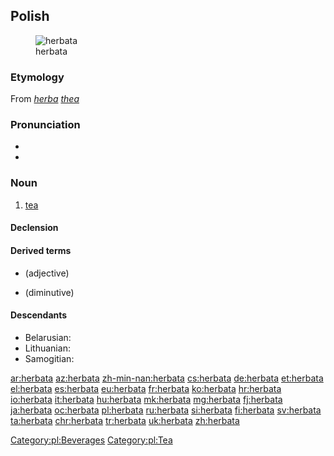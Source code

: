 ==Polish==
[[Image:Everything Stops for tea.jpg|thumb|herbata]]

===Etymology===
From {{etyl|la|pl}} ''[[herba]] [[thea]]''

===Pronunciation===
* {{audio|Pl-herbata.ogg|audio|lang=pl}}
* {{IPA|[xɛrˈbat̪a]|lang=pl}}

===Noun===
{{pl-noun|f}}

# [[tea]]

====Declension====
{{pl-decl-noun
|herbata|herbaty
|herbaty|herbat
|herbacie|herbatom
|herbatę|herbaty
|herbatą|herbatami
|herbacie|herbatach
|herbato|herbaty
}}

====Derived terms====
* {{l|pl|herbaciany}} (adjective)
* {{l|pl|herbatka}} (diminutive)

====Descendants====
* Belarusian: {{l|be|гарба́та|sc=Cyrl}}
* Lithuanian: {{l|lt|arbata}}
* Samogitian: {{l|sgs|erbeta}}

[[Category:pl:Beverages]]
[[Category:pl:Tea]]

[[ar:herbata]]
[[az:herbata]]
[[zh-min-nan:herbata]]
[[cs:herbata]]
[[de:herbata]]
[[et:herbata]]
[[el:herbata]]
[[es:herbata]]
[[eu:herbata]]
[[fr:herbata]]
[[ko:herbata]]
[[hr:herbata]]
[[io:herbata]]
[[it:herbata]]
[[hu:herbata]]
[[mk:herbata]]
[[mg:herbata]]
[[fj:herbata]]
[[ja:herbata]]
[[oc:herbata]]
[[pl:herbata]]
[[ru:herbata]]
[[si:herbata]]
[[fi:herbata]]
[[sv:herbata]]
[[ta:herbata]]
[[chr:herbata]]
[[tr:herbata]]
[[uk:herbata]]
[[zh:herbata]]